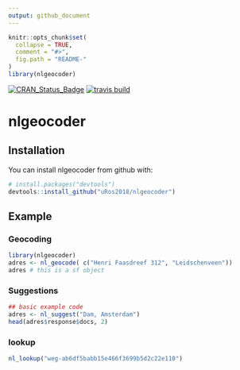 ```yaml
---
output: github_document
---
```


<!-- README.md is generated from README.Rmd. Please edit that file -->

```r
knitr::opts_chunk$set(
  collapse = TRUE,
  comment = "#>",
  fig.path = "README-"
)
library(nlgeocoder)
```

[![CRAN_Status_Badge](http://www.r-pkg.org/badges/version/nlgeocoder)](https://cran.r-project.org/package=nlgeocoder)
[![travis build](https://travis-ci.org/uRos2018/nlgeocoder.svg?branch=master)](https://travis-ci.org/uRos2018/nlgeocoder)

# nlgeocoder

## Installation

You can install nlgeocoder from github with:

```r
# install.packages("devtools")
devtools::install_github("uRos2018/nlgeocoder")
```

## Example

### Geocoding

```r
library(nlgeocoder)
adres <- nl_geocode( c("Henri Faasdreef 312", "Leidschenveen"))
adres # this is a sf object
```

### Suggestions

```r
## basic example code
adres <- nl_suggest("Dam, Amsterdam")
head(adres$response$docs, 2)
```
### lookup

```r
nl_lookup("weg-ab6df5babb15e466f3699b5d2c22e110")
```

